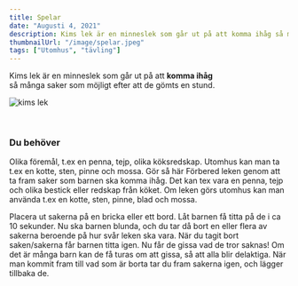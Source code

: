 ```yaml
---
title: Spelar
date: "Augusti 4, 2021"
description: Kims lek är en minneslek som går ut på att komma ihåg så många saker som möjligt efter att de gömts en stund.
thumbnailUrl: "/image/spelar.jpeg"
tags: ["Utomhus", "tävling"]
---
```


<div>
  Kims lek är en minneslek som går ut på att <strong>komma ihåg </strong> <br />
  så många saker som möjligt efter att de gömts en stund.
</div>

![kims lek](/image/spelar.jpeg)

<br />

### Du behöver

Olika föremål, t.ex en penna, tejp, olika köksredskap. Utomhus kan man ta t.ex en kotte, sten, pinne och mossa.
Gör så här
Förbered leken genom att ta fram saker som barnen ska komma ihåg. Det kan tex vara en penna, tejp och olika bestick eller redskap från köket. Om leken görs utomhus kan man använda t.ex en kotte, sten, pinne, blad och mossa.

Placera ut sakerna på en bricka eller ett bord.
Låt barnen få titta på de i ca 10 sekunder.
Nu ska barnen blunda, och du tar då bort en eller flera av sakerna beroende på hur svår leken ska vara.
När du tagit bort saken/sakerna får barnen titta igen.
Nu får de gissa vad de tror saknas! Om det är många barn kan de få turas om att gissa, så att alla blir delaktiga.
När man kommit fram till vad som är borta tar du fram sakerna igen, och lägger tillbaka de.
